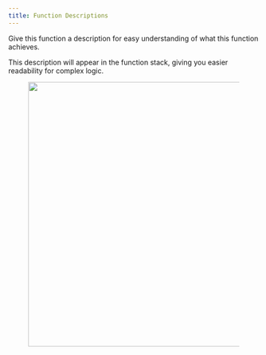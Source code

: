 ```yaml
---
title: Function Descriptions
---
```


Give this function a description for easy understanding of what this function achieves.

This description will appear in the function stack, giving you easier readability for complex logic.

<div align="left"><figure><img src="../assets/CleanShot 2025-01-08 at 12.46.13 (2).png" alt="" width="532"><figcaption></figcaption></figure></div>
